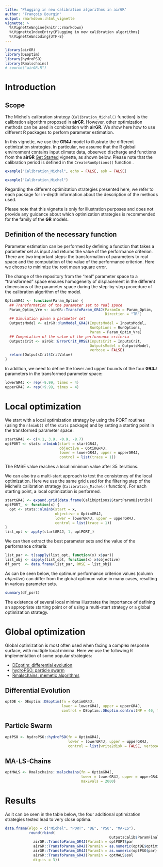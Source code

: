 ```yaml
---
title: "Plugging in new calibration algorithms in airGR"
author: "François Bourgin"
output: rmarkdown::html_vignette
vignette: >
  %\VignetteEngine{knitr::rmarkdown}
  %\VignetteIndexEntry{Plugging in new calibration algorithms}
  %\VignetteEncoding{UTF-8}
---
```




```r
library(airGR)
library(DEoptim)
library(hydroPSO)
library(Rmalschains)
# source("airGR.R")

```



# Introduction

## Scope

The Michel's calibration strategy (`Calibration_Michel()` function) is the calibration algorithm proposed in **airGR**. However, other optimization methods can be used in combination with **airGR**.
We show here how to use different R packages to perform parameter estimation.

In this vignette, we use the **GR4J** model to illustrate the different optimization strategies.
In particular, we assume that the R global environment contains input climate data, observed discharge and functions from the **airGR** [Get Started](V01_get_started.html) vignette, as shown below.
Please note that the calibration period is defined in the `CreateRunOptions()` function .

```r
example("Calibration_Michel", echo = FALSE, ask = FALSE)
```
```r
example("Calibration_Michel")
```


Regarding the different optimization strategies presented here, we refer to each package for in-depth information about the description of the methods used.

Please note that this vignette is only for illustration purposes and does not provide any guidance about which optimization strategies is recommended for the family of the **GR** models.

## Definition of the necessary function

Parameter estimation can be performed by defining a function that takes a parameter set as input and returns the value of the performance criterion.
There are two important steps: the transformation of parameters to real space and the computation of the value of the performance criterion.
Here we choose to minimize the root mean square error.

The change of the repository from the "real" parameter space to a "transformed" space ensures homogeneity of displacement in the different dimensions of the parameter space during the step-by-step procedure of the calibration algorithm of the model.


```r
OptimGR4J <- function(Param_Optim) {
  ## Transformation of the parameter set to real space
  Param_Optim_Vre <- airGR::TransfoParam_GR4J(ParamIn = Param_Optim,
                                              Direction = "TR")
  ## Simulation given a parameter set
  OutputsModel <- airGR::RunModel_GR4J(InputsModel = InputsModel,
                                       RunOptions = RunOptions,
                                       Param = Param_Optim_Vre)
  ## Computation of the value of the performance criteria
  OutputsCrit <- airGR::ErrorCrit_RMSE(InputsCrit = InputsCrit,
                                       OutputsModel = OutputsModel,
                                       verbose = FALSE)
  return(OutputsCrit$CritValue)
}
```


In addition, we need to define the lower and upper bounds of the four **GR4J** parameters in the transformed parameter space:
```r
lowerGR4J <- rep(-9.99, times = 4)
upperGR4J <- rep(+9.99, times = 4)
```

# Local optimization

We start with a local optimization strategy by using the PORT routines (using the `nlminb()` of the `stats` package) and by setting a starting point in the transformed parameter space:
```r
startGR4J <- c(4.1, 3.9, -0.9, -8.7)
optPORT <- stats::nlminb(start = startGR4J, 
                         objective = OptimGR4J,
                         lower = lowerGR4J, upper = upperGR4J,
                         control = list(trace = 1))
```
The RMSE value reaches a local minimum value after 35 iterations.

We can also try a multi-start approach to test the consistency of the local optimization.
Here we use the same grid used for the filtering step of the Michel's calibration strategy (`Calibration_Michel()` function).
For each starting point, a local optimization is performed.
```r
startGR4J <- expand.grid(data.frame(CalibOptions$StartParamDistrib))
optPORT_ <- function(x) {
  opt <- stats::nlminb(start = x, 
                       objective = OptimGR4J,
                       lower = lowerGR4J, upper = upperGR4J,
                       control = list(trace = 1))
}
list_opt <- apply(startGR4J, 1, optPORT_)
```

We can then extract the best parameter sets and the value of the performance criteria:
```r
list_par <- t(sapply(list_opt, function(x) x$par))
list_obj <- sapply(list_opt, function(x) x$objective)
df_port  <- data.frame(list_par, RMSE = list_obj)
```

As can be seen below, the optimum performance criterion values (column *objective*) can differ from the global optimum value in many cases, resulting in various parameter sets.
```r
summary(df_port)
```

The existence of several local minima illustrates the importance of defining an appropriate starting point or of using a multi-start strategy or a global optimization strategy.


# Global optimization

Global optimization is most often used when facing a complex response surface, with multiple local mimina.
Here we use the following R implementation of some popular strategies:

* [DEoptim: differential evolution](https://cran.r-project.org/package=DEoptim)
* [hydroPSO: particle swarm](https://cran.r-project.org/package=hydroPSO)
* [Rmalschains: memetic algorithms](https://cran.r-project.org/package=Rmalschains)

## Differential Evolution
```r
optDE <- DEoptim::DEoptim(fn = OptimGR4J,
                          lower = lowerGR4J, upper = upperGR4J,
                          control = DEoptim::DEoptim.control(NP = 40, trace = 10))
```


## Particle Swarm
```r
optPSO <- hydroPSO::hydroPSO(fn = OptimGR4J,
                             lower = lowerGR4J, upper = upperGR4J,
                             control = list(write2disk = FALSE, verbose = FALSE))
```

## MA-LS-Chains
```r
optMALS <- Rmalschains::malschains(fn = OptimGR4J,
                                   lower = lowerGR4J, upper = upperGR4J, 
                                   maxEvals = 2000)
```

# Results

As it can be seen in the table below, the four additional optimization strategies tested lead to very close optima.

```r
data.frame(Algo = c("Michel", "PORT", "DE", "PSO", "MA-LS"), 
           round(rbind(
                                                OutputsCalib$ParamFinalR                          ,
             airGR::TransfoParam_GR4J(ParamIn = optPORT$par                    , Direction = "TR"),
             airGR::TransfoParam_GR4J(ParamIn = as.numeric(optDE$optim$bestmem), Direction = "TR"),
             airGR::TransfoParam_GR4J(ParamIn = as.numeric(optPSO$par)         , Direction = "TR"),
             airGR::TransfoParam_GR4J(ParamIn = optMALS$sol                    , Direction = "TR")),
             digits = 3))

```

<!-- This is an expected result because the response surface for quadratic performance criteria of the **GR4J** model is generally sufficiently well defined in the transformed parameter space to allow using a local optimization strategy instead of a more time consuming global optimization strategy. -->



